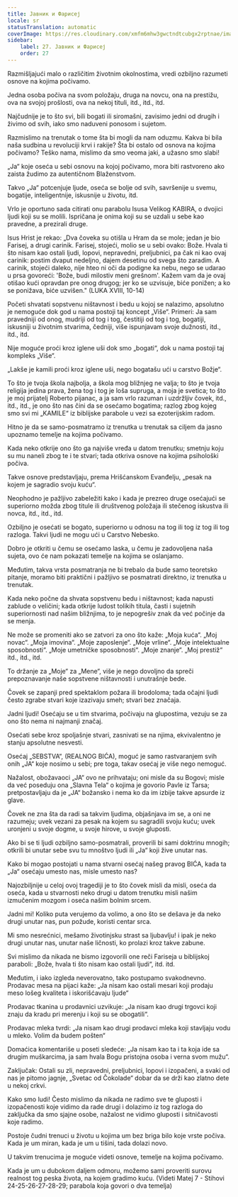 ```yaml
---
title: Јавник и Фарисеј
locale: sr
statusTranslation: automatic
coverImage: https://res.cloudinary.com/xmfm6mhw3gwctndtcubgx2rptnae/image/upload/v1740468922/small_cover_tratado_de_psicologia_revolucionaria_a4c0dca4e0.webp
sidebar:
    label: 27. Јавник и Фарисеј
    order: 27
---
```

Razmišljajući malo o različitim životnim okolnostima, vredi ozbiljno razumeti osnove na kojima počivamo.

Jedna osoba počiva na svom položaju, druga na novcu, ona na prestižu, ova na svojoj prošlosti, ova na nekoj tituli, itd., itd., itd.

Najčudnije je to što svi, bili bogati ili siromašni, zavisimo jedni od drugih i živimo od svih, iako smo naduveni ponosom i sujetom.

Razmislimo na trenutak o tome šta bi mogli da nam oduzmu. Kakva bi bila naša sudbina u revoluciji krvi i rakije? Šta bi ostalo od osnova na kojima počivamo? Teško nama, mislimo da smo veoma jaki, a užasno smo slabi!

„Ja“ koje oseća u sebi osnovu na kojoj počivamo, mora biti rastvoreno ako zaista žudimo za autentičnom Blaženstvom.

Takvo „Ja“ potcenjuje ljude, oseća se bolje od svih, savršenije u svemu, bogatije, inteligentnije, iskusnije u životu, itd.

Vrlo je oportuno sada citirati onu parabolu Isusa Velikog KABIRA, o dvojici ljudi koji su se molili. Ispričana je onima koji su se uzdali u sebe kao pravedne, a prezirali druge.

Isus Hrist je rekao: „Dva čoveka su otišla u Hram da se mole; jedan je bio Farisej, a drugi carinik. Farisej, stojeći, molio se u sebi ovako: Bože. Hvala ti što nisam kao ostali ljudi, lopovi, nepravedni, preljubnici, pa čak ni kao ovaj carinik: postim dvaput nedeljno, dajem desetinu od svega što zaradim. A carinik, stojeći daleko, nije hteo ni oči da podigne ka nebu, nego se udarao u prsa govoreći: 'Bože, budi milostiv meni grešnom'. Kažem vam da je ovaj otišao kući opravdan pre onog drugog; jer ko se uzvisuje, biće ponižen; a ko se ponižava, biće uzvišen." (LUKA XVIII, 10-14)

Početi shvatati sopstvenu ništavnost i bedu u kojoj se nalazimo, apsolutno je nemoguće dok god u nama postoji taj koncept „Više“. Primeri: Ja sam pravedniji od onog, mudriji od tog i tog, čestitiji od tog i tog, bogatiji, iskusniji u životnim stvarima, čedniji, više ispunjavam svoje dužnosti, itd., itd., itd.

Nije moguće proći kroz iglene uši dok smo „bogati“, dok u nama postoji taj kompleks „Više“.

„Lakše je kamili proći kroz iglene uši, nego bogatašu ući u carstvo Božje“.

To što je tvoja škola najbolja, a škola mog bližnjeg ne valja; to što je tvoja religija jedina prava, žena tog i tog je loša supruga, a moja je svetica; to što je moj prijatelj Roberto pijanac, a ja sam vrlo razuman i uzdržljiv čovek, itd., itd., itd., je ono što nas čini da se osećamo bogatima; razlog zbog kojeg smo svi mi „KAMILE“ iz biblijske parabole u vezi sa ezoterijskim radom.

Hitno je da se samo-posmatramo iz trenutka u trenutak sa ciljem da jasno upoznamo temelje na kojima počivamo.

Kada neko otkrije ono što ga najviše vređa u datom trenutku; smetnju koju su mu naneli zbog te i te stvari; tada otkriva osnove na kojima psihološki počiva.

Takve osnove predstavljaju, prema Hrišćanskom Evanđelju, „pesak na kojem je sagradio svoju kuću“.

Neophodno je pažljivo zabeležiti kako i kada je prezreo druge osećajući se superiorno možda zbog titule ili društvenog položaja ili stečenog iskustva ili novca, itd., itd., itd.

Ozbiljno je osećati se bogato, superiorno u odnosu na tog ili tog iz tog ili tog razloga. Takvi ljudi ne mogu ući u Carstvo Nebesko.

Dobro je otkriti u čemu se osećamo laska, u čemu je zadovoljena naša sujeta, ovo će nam pokazati temelje na kojima se oslanjamo.

Međutim, takva vrsta posmatranja ne bi trebalo da bude samo teoretsko pitanje, moramo biti praktični i pažljivo se posmatrati direktno, iz trenutka u trenutak.

Kada neko počne da shvata sopstvenu bedu i ništavnost; kada napusti zablude o veličini; kada otkrije ludost tolikih titula, časti i sujetnih superiornosti nad našim bližnjima, to je nepogrešiv znak da već počinje da se menja.

Ne može se promeniti ako se zatvori za ono što kaže: „Moja kuća“. „Moj novac“. „Moja imovina“. „Moje zaposlenje“. „Moje vrline“. „Moje intelektualne sposobnosti“. „Moje umetničke sposobnosti“. „Moje znanje“. „Moj prestiž“ itd., itd., itd.

To držanje za „Moje“ za „Mene“, više je nego dovoljno da spreči prepoznavanje naše sopstvene ništavnosti i unutrašnje bede.

Čovek se zapanji pred spektaklom požara ili brodoloma; tada očajni ljudi često zgrabe stvari koje izazivaju smeh; stvari bez značaja.

Jadni ljudi! Osećaju se u tim stvarima, počivaju na glupostima, vezuju se za ono što nema ni najmanji značaj.

Osećati sebe kroz spoljašnje stvari, zasnivati se na njima, ekvivalentno je stanju apsolutne nesvesti.

Osećaj „SEBSTVA“, (REALNOG BIĆA), moguć je samo rastvaranjem svih onih „JA“ koje nosimo u sebi; pre toga, takav osećaj je više nego nemoguć.

Nažalost, obožavaoci „JA“ ovo ne prihvataju; oni misle da su Bogovi; misle da već poseduju ona „Slavna Tela“ o kojima je govorio Pavle iz Tarsa; pretpostavljaju da je „JA“ božansko i nema ko da im izbije takve apsurde iz glave.

Čovek ne zna šta da radi sa takvim ljudima, objašnjava im se, a oni ne razumeju; uvek vezani za pesak na kojem su sagradili svoju kuću; uvek uronjeni u svoje dogme, u svoje hirove, u svoje gluposti.

Ako bi se ti ljudi ozbiljno samo-posmatrali, proverili bi sami doktrinu mnogih; otkrili bi unutar sebe svu tu mnoštvo ljudi ili „Ja“ koji žive unutar nas.

Kako bi mogao postojati u nama stvarni osećaj našeg pravog BIĆA, kada ta „Ja“ osećaju umesto nas, misle umesto nas?

Najozbiljnije u celoj ovoj tragediji je to što čovek misli da misli, oseća da oseća, kada u stvarnosti neko drugi u datom trenutku misli našim izmučenim mozgom i oseća našim bolnim srcem.

Jadni mi! Koliko puta verujemo da volimo, a ono što se dešava je da neko drugi unutar nas, pun požude, koristi centar srca.

Mi smo nesrećnici, mešamo životinjsku strast sa ljubavlju! i ipak je neko drugi unutar nas, unutar naše ličnosti, ko prolazi kroz takve zabune.

Svi mislimo da nikada ne bismo izgovorili one reči Fariseja u biblijskoj paraboli: „Bože, hvala ti što nisam kao ostali ljudi“, itd. itd.

Međutim, i iako izgleda neverovatno, tako postupamo svakodnevno. Prodavac mesa na pijaci kaže: „Ja nisam kao ostali mesari koji prodaju meso lošeg kvaliteta i iskorišćavaju ljude“

Prodavac tkanina u prodavnici uzvikuje: „Ja nisam kao drugi trgovci koji znaju da kradu pri merenju i koji su se obogatili“.

Prodavac mleka tvrdi: „Ja nisam kao drugi prodavci mleka koji stavljaju vodu u mleko. Volim da budem pošten“

Domaćica komentariše u poseti sledeće: „Ja nisam kao ta i ta koja ide sa drugim muškarcima, ja sam hvala Bogu pristojna osoba i verna svom mužu“.

Zaključak: Ostali su zli, nepravedni, preljubnici, lopovi i izopačeni, a svaki od nas je pitomo jagnje, „Svetac od Čokolade“ dobar da se drži kao zlatno dete u nekoj crkvi.

Kako smo ludi! Često mislimo da nikada ne radimo sve te gluposti i izopačenosti koje vidimo da rade drugi i dolazimo iz tog razloga do zaključka da smo sjajne osobe, nažalost ne vidimo gluposti i sitničavosti koje radimo.

Postoje čudni trenuci u životu u kojima um bez briga bilo koje vrste počiva. Kada je um miran, kada je um u tišini, tada dolazi novo.

U takvim trenucima je moguće videti osnove, temelje na kojima počivamo.

Kada je um u dubokom daljem odmoru, možemo sami proveriti surovu realnost tog peska života, na kojem gradimo kuću. (Videti Matej 7 - Stihovi 24-25-26-27-28-29; parabola koja govori o dva temelja)

